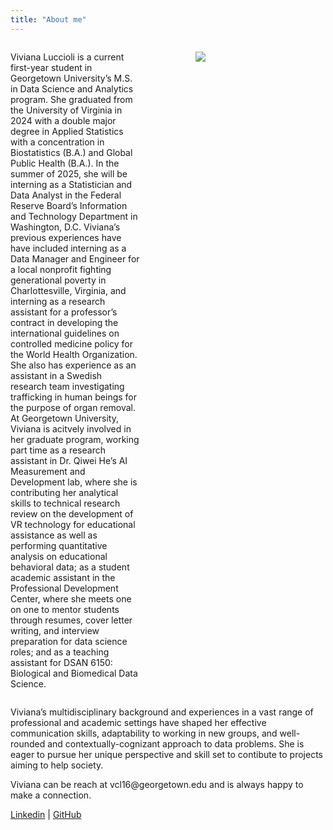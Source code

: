 ```yaml
---
title: "About me"
---
```


:::: {.columns}

::: {.column width="45%"}



Viviana Luccioli is a current first-year student in Georgetown University's M.S. in Data Science and Analytics program. She graduated from the University of Virginia in 2024 with a double major degree in Applied Statistics with a concentration in Biostatistics (B.A.) and Global Public Health (B.A.). In the summer of 2025, she will be interning as a Statistician and Data Analyst in the Federal Reserve Board's Information and Technology Department in Washington, D.C. Viviana's previous experiences have have included interning as a Data Manager and Engineer for a local nonprofit fighting generational poverty in Charlottesville, Virginia, and interning as a research assistant for a professor's contract in developing the international guidelines on controlled medicine policy for the World Health Organization. She also has experience as an assistant in a Swedish research team investigating trafficking in human beings for the purpose of organ removal. At Georgetown University, Viviana is acitvely involved in her graduate program, working part time as a research assistant in Dr. Qiwei He's AI Measurement and Development lab, where she is contributing her analytical skills to technical research review on the development of VR technology for educational assistance as well as performing quantitative analysis on educational behavioral data; as a student academic assistant in the Professional Development Center, where she meets one on one to mentor students through resumes, cover letter writing, and interview preparation for data science roles; and as a teaching assistant for DSAN 6150: Biological and Biomedical Data Science. 

:::

::: {.column width="10%"}
<!-- empty column to create gap -->
:::

::: {.column width="45%"}

![](images/headshot.png)

:::

::::

Viviana's multidisciplinary background and experiences in a vast range of professional and academic settings have shaped her effective communication skills, adaptability to working in new groups, and well-rounded and contextually-cognizant approach to data problems. She is eager to pursue her unique perspective and skill set to contibute to projects aiming to help society. 

Viviana can be reach at vcl16@georgetown.edu and is always happy to make a connection. 

[Linkedin](https://www.linkedin.com/in/viviana-luccioli-45a997207/) | [GitHub](https://github.com/viviluccioli)